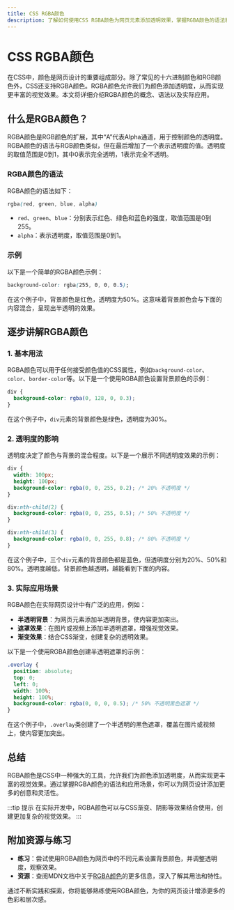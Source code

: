 ```yaml
---
title: CSS RGBA颜色
description: 了解如何使用CSS RGBA颜色为网页元素添加透明效果，掌握RGBA颜色的语法和应用场景。
---
```


# CSS RGBA颜色

在CSS中，颜色是网页设计的重要组成部分。除了常见的十六进制颜色和RGB颜色外，CSS还支持RGBA颜色。RGBA颜色允许我们为颜色添加透明度，从而实现更丰富的视觉效果。本文将详细介绍RGBA颜色的概念、语法以及实际应用。

## 什么是RGBA颜色？

RGBA颜色是RGB颜色的扩展，其中“A”代表Alpha通道，用于控制颜色的透明度。RGBA颜色的语法与RGB颜色类似，但在最后增加了一个表示透明度的值。透明度的取值范围是0到1，其中0表示完全透明，1表示完全不透明。

### RGBA颜色的语法

RGBA颜色的语法如下：

```css
rgba(red, green, blue, alpha)
```

- `red`、`green`、`blue`：分别表示红色、绿色和蓝色的强度，取值范围是0到255。
- `alpha`：表示透明度，取值范围是0到1。

### 示例

以下是一个简单的RGBA颜色示例：

```css
background-color: rgba(255, 0, 0, 0.5);
```

在这个例子中，背景颜色是红色，透明度为50%。这意味着背景颜色会与下面的内容混合，呈现出半透明的效果。

## 逐步讲解RGBA颜色

### 1. 基本用法

RGBA颜色可以用于任何接受颜色值的CSS属性，例如`background-color`、`color`、`border-color`等。以下是一个使用RGBA颜色设置背景颜色的示例：

```css
div {
  background-color: rgba(0, 128, 0, 0.3);
}
```

在这个例子中，`div`元素的背景颜色是绿色，透明度为30%。

### 2. 透明度的影响

透明度决定了颜色与背景的混合程度。以下是一个展示不同透明度效果的示例：

```css
div {
  width: 100px;
  height: 100px;
  background-color: rgba(0, 0, 255, 0.2); /* 20% 不透明度 */
}

div:nth-child(2) {
  background-color: rgba(0, 0, 255, 0.5); /* 50% 不透明度 */
}

div:nth-child(3) {
  background-color: rgba(0, 0, 255, 0.8); /* 80% 不透明度 */
}
```

在这个例子中，三个`div`元素的背景颜色都是蓝色，但透明度分别为20%、50%和80%。透明度越低，背景颜色越透明，越能看到下面的内容。

### 3. 实际应用场景

RGBA颜色在实际网页设计中有广泛的应用，例如：

- **半透明背景**：为网页元素添加半透明背景，使内容更加突出。
- **遮罩效果**：在图片或视频上添加半透明遮罩，增强视觉效果。
- **渐变效果**：结合CSS渐变，创建复杂的透明效果。

以下是一个使用RGBA颜色创建半透明遮罩的示例：

```css
.overlay {
  position: absolute;
  top: 0;
  left: 0;
  width: 100%;
  height: 100%;
  background-color: rgba(0, 0, 0, 0.5); /* 50% 不透明黑色遮罩 */
}
```

在这个例子中，`.overlay`类创建了一个半透明的黑色遮罩，覆盖在图片或视频上，使内容更加突出。

## 总结

RGBA颜色是CSS中一种强大的工具，允许我们为颜色添加透明度，从而实现更丰富的视觉效果。通过掌握RGBA颜色的语法和应用场景，你可以为网页设计添加更多的创意和灵活性。

:::tip 提示
在实际开发中，RGBA颜色可以与CSS渐变、阴影等效果结合使用，创建更加复杂的视觉效果。
:::

## 附加资源与练习

- **练习**：尝试使用RGBA颜色为网页中的不同元素设置背景颜色，并调整透明度，观察效果。
- **资源**：查阅MDN文档中关于[RGBA颜色](https://developer.mozilla.org/zh-CN/docs/Web/CSS/color_value#rgba())的更多信息，深入了解其用法和特性。

通过不断实践和探索，你将能够熟练使用RGBA颜色，为你的网页设计增添更多的色彩和层次感。